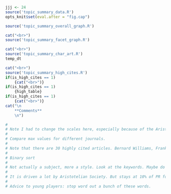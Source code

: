 ```r
jjj <- 24
source('topic_summary_data.R')
opts_knit$set(eval.after = "fig.cap")
```

```r
source('topic_summary_overall_graph.R')
```

```r
cat("<br>")
source('topic_summary_facet_graph.R')
```

```r
cat("<br>")
source('topic_summary_char_art.R')
temp_dt
```

```r
cat("<br>")
source('topic_summary_high_cites.R')
if(is_high_cites == 1)
	{cat("<br>")}
if(is_high_cites == 1)
	{high_table}
if(is_high_cites == 1)
	{cat("<br>")}
cat("\n
	**Comments**
	\n")
```

```r
# 
# Note I had to change the scales here, especially because of the Aristotelian Society.
# 
# Compare max values for different journals.
# 
# Note that there are 30 highly cited articles. Bernard Williams, Frank Jackson, Stephen Yablo, Philippa Foot. Kind of good writers. (Though also Wittgenstein, so shrug emoji.)
# 
# Binary sort
# 
# Not actually a subject, more a style. Look at the keywords. Maybe do the keyword graphs. And maybe even facet the graph for surely, certainly, perhaps, quite.
# 
# It is driven a lot by Aristotelian Society. But stays at 10% of PR for years (maybe Malcolm's influence). Never really catches on a J Phil, and especially at BJPS. Going up and up at PPR and Ethics.
# 
# Advice to young players: stop word out a bunch of these words.
```